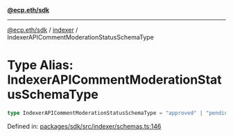 [**@ecp.eth/sdk**](../../index.mdx)

***

[@ecp.eth/sdk](/sdk-reference/index.mdx) / [indexer](/sdk-reference/indexer/index.mdx) / IndexerAPICommentModerationStatusSchemaType

# Type Alias: IndexerAPICommentModerationStatusSchemaType

```ts
type IndexerAPICommentModerationStatusSchemaType = "approved" | "pending" | "rejected";
```

Defined in: [packages/sdk/src/indexer/schemas.ts:146](https://github.com/ecp-eth/comments-monorepo/blob/main/packages/sdk/src/indexer/schemas.ts#L146)
